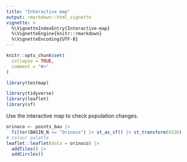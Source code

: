 ```yaml
---
title: "Interactive map"
output: rmarkdown::html_vignette
vignette: >
  %\VignetteIndexEntry{Interactive-map}
  %\VignetteEngine{knitr::rmarkdown}
  %\VignetteEncoding{UTF-8}
---
```


```r
knitr::opts_chunk$set(
  collapse = TRUE,
  comment = "#>"
)
```

```r
library(testmap)
```


```r
library(tidyverse)
library(leaflet)
library(sf)
```

Use the interactive map to check population changes.
```r
orinoco <- points_bau |> 
  filter(BASIN_N == "Orinoco") |> st_as_sf() |> st_transform(4326)
# colour palette
leaflet::leaflet(data = orinoco) |> 
  addTiles() |>
  addCircles()
  
```

